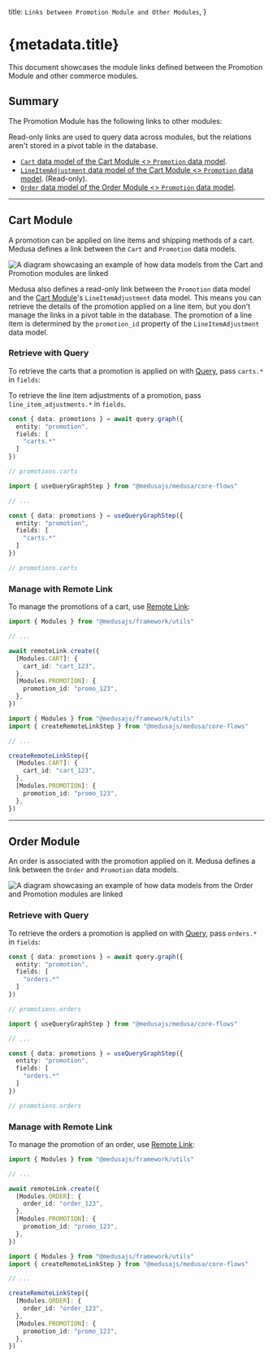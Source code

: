 
  title: `Links between Promotion Module and Other Modules`,
}

# {metadata.title}

This document showcases the module links defined between the Promotion Module and other commerce modules.

## Summary

The Promotion Module has the following links to other modules:

<Note title="Tip">

Read-only links are used to query data across modules, but the relations aren't stored in a pivot table in the database.

</Note>

- [`Cart` data model of the Cart Module \<\> `Promotion` data model](#cart-module).
- [`LineItemAdjustment` data model of the Cart Module \<\> `Promotion` data model](#cart-module). (Read-only).
- [`Order` data model of the Order Module \<\> `Promotion` data model](#order-module).

---

## Cart Module

A promotion can be applied on line items and shipping methods of a cart. Medusa defines a link between the `Cart` and `Promotion` data models.

![A diagram showcasing an example of how data models from the Cart and Promotion modules are linked](https://res.cloudinary.com/dza7lstvk/image/upload/v1711538015/Medusa%20Resources/cart-promotion_kuh9vm.jpg)

Medusa also defines a read-only link between the `Promotion` data model and the [Cart Module](../../cart/page.mdx)'s `LineItemAdjustment` data model. This means you can retrieve the details of the promotion applied on a line item, but you don't manage the links in a pivot table in the database. The promotion of a line item is determined by the `promotion_id` property of the `LineItemAdjustment` data model.

### Retrieve with Query

To retrieve the carts that a promotion is applied on with [Query](!docs!/learn/fundamentals/module-links/query), pass `carts.*` in `fields`:

<Note>

To retrieve the line item adjustments of a promotion, pass `line_item_adjustments.*` in `fields`.

</Note>

<CodeTabs group="relation-query">
  <CodeTab label="query.graph" value="method">

```ts
const { data: promotions } = await query.graph({
  entity: "promotion",
  fields: [
    "carts.*"
  ]
})

// promotions.carts
```

  </CodeTab>
  <CodeTab label="useQueryGraphStep" value="step">

```ts
import { useQueryGraphStep } from "@medusajs/medusa/core-flows"

// ...

const { data: promotions } = useQueryGraphStep({
  entity: "promotion",
  fields: [
    "carts.*"
  ]
})

// promotions.carts
```

  </CodeTab>
</CodeTabs>

### Manage with Remote Link

To manage the promotions of a cart, use [Remote Link](!docs!/learn/fundamentals/module-links/remote-link):

<CodeTabs group="relation-link">
  <CodeTab label="remoteLink.create" value="method">

```ts
import { Modules } from "@medusajs/framework/utils"

// ...

await remoteLink.create({
  [Modules.CART]: {
    cart_id: "cart_123",
  },
  [Modules.PROMOTION]: {
    promotion_id: "promo_123",
  },
})
```

  </CodeTab>
  <CodeTab label="createRemoteLinkStep" value="step">

```ts
import { Modules } from "@medusajs/framework/utils"
import { createRemoteLinkStep } from "@medusajs/medusa/core-flows"

// ...

createRemoteLinkStep({
  [Modules.CART]: {
    cart_id: "cart_123",
  },
  [Modules.PROMOTION]: {
    promotion_id: "promo_123",
  },
})
```

  </CodeTab>
</CodeTabs>

---

## Order Module

An order is associated with the promotion applied on it. Medusa defines a link between the `Order` and `Promotion` data models.

![A diagram showcasing an example of how data models from the Order and Promotion modules are linked](https://res.cloudinary.com/dza7lstvk/image/upload/v1716555015/Medusa%20Resources/order-promotion_dgjzzd.jpg)

### Retrieve with Query

To retrieve the orders a promotion is applied on with [Query](!docs!/learn/fundamentals/module-links/query), pass `orders.*` in `fields`:

<CodeTabs group="relation-query">
  <CodeTab label="query.graph" value="method">

```ts
const { data: promotions } = await query.graph({
  entity: "promotion",
  fields: [
    "orders.*"
  ]
})

// promotions.orders
```

  </CodeTab>
  <CodeTab label="useQueryGraphStep" value="step">

```ts
import { useQueryGraphStep } from "@medusajs/medusa/core-flows"

// ...

const { data: promotions } = useQueryGraphStep({
  entity: "promotion",
  fields: [
    "orders.*"
  ]
})

// promotions.orders
```

  </CodeTab>
</CodeTabs>

### Manage with Remote Link

To manage the promotion of an order, use [Remote Link](!docs!/learn/fundamentals/module-links/remote-link):

<CodeTabs group="relation-link">
  <CodeTab label="remoteLink.create" value="method">

```ts
import { Modules } from "@medusajs/framework/utils"

// ...

await remoteLink.create({
  [Modules.ORDER]: {
    order_id: "order_123",
  },
  [Modules.PROMOTION]: {
    promotion_id: "promo_123",
  },
})
```

  </CodeTab>
  <CodeTab label="createRemoteLinkStep" value="step">

```ts
import { Modules } from "@medusajs/framework/utils"
import { createRemoteLinkStep } from "@medusajs/medusa/core-flows"

// ...

createRemoteLinkStep({
  [Modules.ORDER]: {
    order_id: "order_123",
  },
  [Modules.PROMOTION]: {
    promotion_id: "promo_123",
  },
})
```

  </CodeTab>
</CodeTabs>